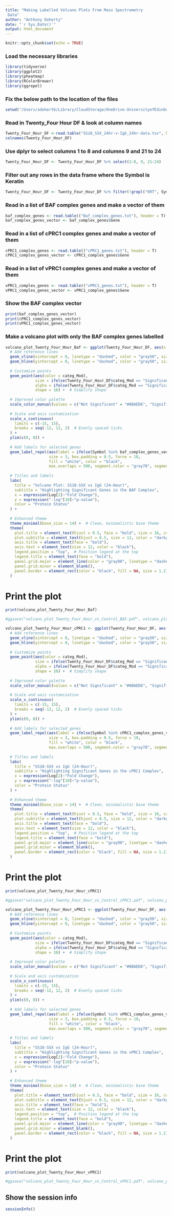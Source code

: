 ```yaml
---
title: "Making Labelled Volcano Plots From Mass Spectrometry
 Data"
author: "Anthony Doherty"
date: "`r Sys.Date()`"
output: html_document
---
```


```r
knitr::opts_chunk$set(echo = TRUE)
```

### Load the necessary libraries

```r
library(tidyverse)
library(ggplot2)
library(pheatmap)
library(RColorBrewer)
library(ggrepel)
```

### Fix the below path to the location of the files

```r
setwd("/Users/adohert6/Library/CloudStorage/OneDrive-UniversityofEdinburgh/SS18-SSX IP_MS/Results")
```

### Read in Twenty_Four Hour DF & look at column names

```r
Twenty_Four_Hour_DF <-read.table("SS18_SSX_24hr-v-IgG_24hr-data.tsv", header = T)
colnames(Twenty_Four_Hour_DF)
```

### Use dplyr to select columns 1 to 8 and columns 9 and 21 to 24

```r
Twenty_Four_Hour_DF <- Twenty_Four_Hour_DF %>% select(2:8, 9, 21:24)
```

### Filter out any rows in the data frame where the Symbol is Keratin

```r
Twenty_Four_Hour_DF <- Twenty_Four_Hour_DF %>% filter(!grepl("KRT", Symbol))
```


### Read in a list of BAF complex genes and make a vector of them

```r
baf_complex_genes <- read.table(("Baf_complex_genes.txt"), header = T)
baf_complex_genes_vector <- baf_complex_genes$Gene
```

### Read in a list of cPRC1 complex genes and make a vector of them

```r
cPRC1_complex_genes <- read.table(("cPRC1_genes.txt"), header = T)
cPRC1_complex_genes_vector <- cPRC1_complex_genes$Gene
```

### Read in a list of vPRC1 complex genes and make a vector of them

```r
vPRC1_complex_genes <- read.table(("vPRC1_genes.txt"), header = T)
vPRC1_complex_genes_vector <- vPRC1_complex_genes$Gene
```

### Show the BAF complex vector

```r
print(baf_complex_genes_vector)
print(cPRC1_complex_genes_vector)
print(vPRC1_complex_genes_vector)
```

### Make a volcano plot with only the BAF complex genes labelled

```r
volcano_plot_Twenty_Four_Hour_Baf <- ggplot(Twenty_Four_Hour_DF, aes(x = logFC, y = NegLogPvalMod)) +
  # Add reference lines
  geom_vline(xintercept = 0, linetype = "dashed", color = "gray50", size = 0.7) +
  geom_hline(yintercept = 0, linetype = "dashed", color = "gray50", size = 0.7) +
  
  # Customize points
  geom_point(aes(color = categ_Mod), 
             size = ifelse(Twenty_Four_Hour_DF$categ_Mod == "Significant", 1.5, 1.5),
             alpha = ifelse(Twenty_Four_Hour_DF$categ_Mod == "Significant", 1, 0.75),
             shape = 16) +  # Simplify shape
  
  # Improved color palette
  scale_color_manual(values = c("Not Significant" = "#6BAED6", "Significant" = "#D7191C")) +
  
  # Scale and axis customization
  scale_x_continuous(
    limits = c(-15, 15),
    breaks = seq(-12, 12, 2)  # Evenly spaced ticks
  ) +
  ylim(c(0, 8)) +
  
  # Add labels for selected genes
  geom_label_repel(aes(label = ifelse(Symbol %in% baf_complex_genes_vector, Symbol, "")),
                   size = 3, box.padding = 0.5, force = 10, 
                   fill = "white", color = "black", 
                   max.overlaps = 500, segment.color = "gray70", segment.size = 0.5) +
  
  # Titles and labels
  labs(
    title = "Volcano Plot: SS18-SSX vs IgG (24-Hour)",
    subtitle = "Highlighting Significant Genes in the BAF Complex",
    x = expression(Log[2]~"Fold Change"),
    y = expression("-log"[10]~"p-value"),
    color = "Protein Status"
  ) +
  
  # Enhanced theme
  theme_minimal(base_size = 14) +  # Clean, minimalistic base theme
  theme(
    plot.title = element_text(hjust = 0.5, face = "bold", size = 16, color = "darkblue"),
    plot.subtitle = element_text(hjust = 0.5, size = 12, color = "darkgray"),
    axis.title = element_text(face = "bold"),
    axis.text = element_text(size = 12, color = "black"),
    legend.position = "top",  # Position legend at the top
    legend.title = element_text(face = "bold"),
    panel.grid.major = element_line(color = "gray90", linetype = "dashed"),
    panel.grid.minor = element_blank(),
    panel.border = element_rect(color = "black", fill = NA, size = 1.2)
  )

```

# Print the plot

```r
print(volcano_plot_Twenty_Four_Hour_Baf)
```

```r
#ggsave("volcano_plot_Twenty_Four_Hour_vs_Control_BAF.pdf", volcano_plot_Twenty_Four_Hour_Baf, width = 6, height = 6)
```

```r
volcano_plot_Twenty_Four_Hour_cPRC1 <- ggplot(Twenty_Four_Hour_DF, aes(x = logFC, y = NegLogPvalMod)) +
  # Add reference lines
  geom_vline(xintercept = 0, linetype = "dashed", color = "gray50", size = 0.7) +
  geom_hline(yintercept = 0, linetype = "dashed", color = "gray50", size = 0.7) +
  
  # Customize points
  geom_point(aes(color = categ_Mod), 
             size = ifelse(Twenty_Four_Hour_DF$categ_Mod == "Significant", 1.5, 1.5),
             alpha = ifelse(Twenty_Four_Hour_DF$categ_Mod == "Significant", 1, 0.75),
             shape = 16) +  # Simplify shape
  
  # Improved color palette
  scale_color_manual(values = c("Not Significant" = "#6BAED6", "Significant" = "#D7191C")) +
  
  # Scale and axis customization
  scale_x_continuous(
    limits = c(-15, 15),
    breaks = seq(-12, 12, 2)  # Evenly spaced ticks
  ) +
  ylim(c(0, 8)) +
  
  # Add labels for selected genes
  geom_label_repel(aes(label = ifelse(Symbol %in% cPRC1_complex_genes_vector, Symbol, "")),
                   size = 3, box.padding = 0.5, force = 10, 
                   fill = "white", color = "black", 
                   max.overlaps = 500, segment.color = "gray70", segment.size = 0.5) +
  
  # Titles and labels
  labs(
    title = "SS18-SSX vs IgG (24-Hour)",
    subtitle = "Highlighting Significant Genes in the cPRC1 Complex",
    x = expression(Log[2]~"Fold Change"),
    y = expression("-log"[10]~"p-value"),
    color = "Protein Status"
  ) +
  
  # Enhanced theme
  theme_minimal(base_size = 14) +  # Clean, minimalistic base theme
  theme(
    plot.title = element_text(hjust = 0.5, face = "bold", size = 16, color = "darkblue"),
    plot.subtitle = element_text(hjust = 0.5, size = 12, color = "darkgray"),
    axis.title = element_text(face = "bold"),
    axis.text = element_text(size = 12, color = "black"),
    legend.position = "top",  # Position legend at the top
    legend.title = element_text(face = "bold"),
    panel.grid.major = element_line(color = "gray90", linetype = "dashed"),
    panel.grid.minor = element_blank(),
    panel.border = element_rect(color = "black", fill = NA, size = 1.2)
  )
```

# Print the plot

```r
print(volcano_plot_Twenty_Four_Hour_cPRC1)
```

```r
#ggsave("volcano_plot_Twenty_Four_Hour_vs_Control_cPRC1.pdf", volcano_plot_Twenty_Four_Hour_cPRC1, width = 6, height = 6)
```

```r
volcano_plot_Twenty_Four_Hour_vPRC1 <- ggplot(Twenty_Four_Hour_DF, aes(x = logFC, y = NegLogPvalMod)) +
  # Add reference lines
  geom_vline(xintercept = 0, linetype = "dashed", color = "gray50", size = 0.7) +
  geom_hline(yintercept = 0, linetype = "dashed", color = "gray50", size = 0.7) +
  
  # Customize points
  geom_point(aes(color = categ_Mod), 
             size = ifelse(Twenty_Four_Hour_DF$categ_Mod == "Significant", 1.5, 1.5),
             alpha = ifelse(Twenty_Four_Hour_DF$categ_Mod == "Significant", 1, 0.75),
             shape = 16) +  # Simplify shape
  
  # Improved color palette
  scale_color_manual(values = c("Not Significant" = "#6BAED6", "Significant" = "#D7191C")) +
  
  # Scale and axis customization
  scale_x_continuous(
    limits = c(-15, 15),
    breaks = seq(-12, 12, 2)  # Evenly spaced ticks
  ) +
  ylim(c(0, 8)) +
  
  # Add labels for selected genes
  geom_label_repel(aes(label = ifelse(Symbol %in% vPRC1_complex_genes_vector, Symbol, "")),
                   size = 3, box.padding = 0.5, force = 10, 
                   fill = "white", color = "black", 
                   max.overlaps = 500, segment.color = "gray70", segment.size = 0.5) +
  
  # Titles and labels
  labs(
    title = "SS18-SSX vs IgG (24-Hour)",
    subtitle = "Highlighting Significant Genes in the vPRC1 Complex",
    x = expression(Log[2]~"Fold Change"),
    y = expression("-log"[10]~"p-value"),
    color = "Protein Status"
  ) +
  
  # Enhanced theme
  theme_minimal(base_size = 14) +  # Clean, minimalistic base theme
  theme(
    plot.title = element_text(hjust = 0.5, face = "bold", size = 16, color = "darkblue"),
    plot.subtitle = element_text(hjust = 0.5, size = 12, color = "darkgray"),
    axis.title = element_text(face = "bold"),
    axis.text = element_text(size = 12, color = "black"),
    legend.position = "top",  # Position legend at the top
    legend.title = element_text(face = "bold"),
    panel.grid.major = element_line(color = "gray90", linetype = "dashed"),
    panel.grid.minor = element_blank(),
    panel.border = element_rect(color = "black", fill = NA, size = 1.2)
  )
```

# Print the plot

```r
print(volcano_plot_Twenty_Four_Hour_vPRC1)
```

```r
#ggsave("volcano_plot_Twenty_Four_Hour_vs_Control_vPRC1.pdf", volcano_plot_Twenty_Four_Hour_vPRC1, width = 6, height = 6)
```

## Show the session info

```r
sessionInfo()
```
